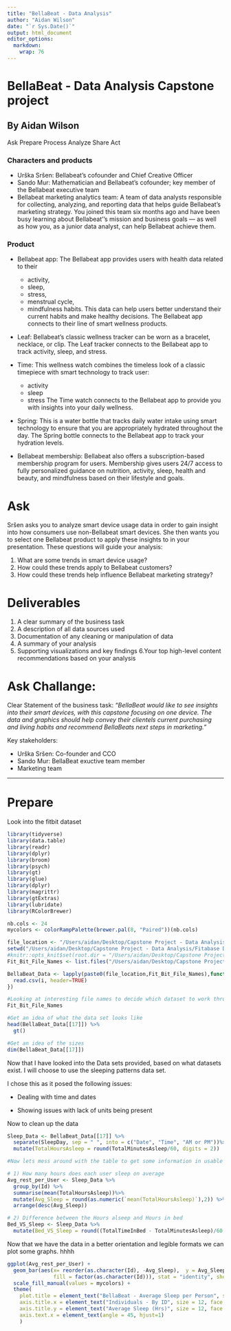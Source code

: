 ```yaml
---
title: "BellaBeat - Data Analysis"
author: "Aidan Wilson"
date: "`r Sys.Date()`"
output: html_document
editor_options: 
  markdown: 
    wrap: 76
---
```


# BellaBeat - Data Analysis Capstone project

## By Aidan Wilson

Ask Prepare Process Analyze Share Act

### Characters and products

-   Urška Sršen: Bellabeat's cofounder and Chief Creative Officer
-   Sando Mur: Mathematician and Bellabeat's cofounder; key member of the
    Bellabeat executive team
-   Bellabeat marketing analytics team: A team of data analysts responsible
    for collecting, analyzing, and reporting data that helps guide
    Bellabeat's marketing strategy. You joined this team six months ago and
    have been busy learning about Bellabeat''s mission and business goals
    --- as well as how you, as a junior data analyst, can help Bellabeat
    achieve them.

### Product

-   Bellabeat app: The Bellabeat app provides users with health data related
    to their

    -   activity,
    -   sleep,
    -   stress,
    -   menstrual cycle,
    -   mindfulness habits. This data can help users better understand their
        current habits and make healthy decisions. The Bellabeat app
        connects to their line of smart wellness products.

-   Leaf: Bellabeat's classic wellness tracker can be worn as a bracelet,
    necklace, or clip. The Leaf tracker connects to the Bellabeat app to
    track activity, sleep, and stress.

-   Time: This wellness watch combines the timeless look of a classic
    timepiece with smart technology to track user:

    -   activity
    -   sleep
    -   stress The Time watch connects to the Bellabeat app to provide you
        with insights into your daily wellness.

-   Spring: This is a water bottle that tracks daily water intake using
    smart technology to ensure that you are appropriately hydrated
    throughout the day. The Spring bottle connects to the Bellabeat app to
    track your hydration levels.

-   Bellabeat membership: Bellabeat also offers a subscription-based
    membership program for users. Membership gives users 24/7 access to
    fully personalized guidance on nutrition, activity, sleep, health and
    beauty, and mindfulness based on their lifestyle and goals.

# Ask

Sršen asks you to analyze smart device usage data in order to gain insight
into how consumers use non-Bellabeat smart devices. She then wants you to
select one Bellabeat product to apply these insights to in your
presentation. These questions will guide your analysis:

1.  What are some trends in smart device usage?
2.  How could these trends apply to Bellabeat customers?
3.  How could these trends help influence Bellabeat marketing strategy?

# Deliverables

1.  A clear summary of the business task
2.  A description of all data sources used
3.  Documentation of any cleaning or manipulation of data
4.  A summary of your analysis
5.  Supporting visualizations and key findings 6.Your top high-level content
    recommendations based on your analysis

# Ask Challange:

Clear Statement of the business task: *"BellaBeat would like to see insights
into their smart devices, with this capstone focusing on one device. The
data and graphics should help convey their clientels current purchasing and
living habits and recommend BellaBeats next steps in marketing."*

Key stakeholders:

-   Urška Sršen: Co-founder and CCO
-   Sando Mur: BellaBeat exuctive team member
-   Marketing team

----------------------------------------------------------------------------

# Prepare

Look into the fitbit dataset

```r
library(tidyverse)
library(data.table)
library(readr)
library(dplyr)
library(broom)
library(psych) 
library(gt)
library(glue)
library(dplyr)
library(magrittr)
library(gtExtras)
library(lubridate)
library(RColorBrewer)

nb.cols <- 24
mycolors <- colorRampPalette(brewer.pal(8, "Paired"))(nb.cols)

file_location <- "/Users/aidan/Desktop/Capstone Project - Data Analysis/Fitabase Data 4.12.16-5.12.16/"
setwd("/Users/aidan/Desktop/Capstone Project - Data Analysis/Fitabase Data 4.12.16-5.12.16/")
#knitr::opts_knit$set(root.dir = "/Users/aidan/Desktop/Capstone Project - Data Analysis/Fitabase Data 4.12.16-5.12.16/")
Fit_Bit_File_Names <- list.files("/Users/aidan/Desktop/Capstone Project - Data Analysis/Fitabase Data 4.12.16-5.12.16/")

BellaBeat_Data <- lapply(paste0(file_location,Fit_Bit_File_Names),function(i){
  read.csv(i, header=TRUE)
})

#Looking at interesting file names to decide which dataset to work through
Fit_Bit_File_Names 

#Get an idea of what the data set looks like
head(BellaBeat_Data[[17]]) %>%
  gt()

#Get an idea of the sizes
dim(BellaBeat_Data[[17]])

```

Now that I have looked into the Data sets provided, based on what datasets
exist. I will choose to use the sleeping patterns data set.

I chose this as it posed the following issues:

-   Dealing with time and dates

-   Showing issues with lack of units being present

Now to clean up the data

```r

Sleep_Data <- BellaBeat_Data[[17]] %>%
  separate(SleepDay, sep = " ", into = c("Date", "Time", "AM or PM"))%>%
  mutate(TotalHoursAsleep = round(TotalMinutesAsleep/60, digits = 2))

#Now lets mess around with the table to get some information in usable formates. 

# 1) How many hours does each user sleep on average
Avg_rest_per_User <- Sleep_Data %>%
  group_by(Id) %>%
  summarise(mean(TotalHoursAsleep))%>%
  mutate(Avg_Sleep = round(as.numeric(`mean(TotalHoursAsleep)`),2)) %>%
  arrange(desc(Avg_Sleep))

# 2) Difference between the Hours alseep and Hours in bed
Bed_VS_Sleep <- Sleep_Data %>%
  mutate(Bed_VS_Sleep = round((TotalTimeInBed - TotalMinutesAsleep)/60, digits = 2))

```

Now that we have the data in a better orientation and legible formats we can
plot some graphs. hhhh

```r
ggplot(Avg_rest_per_User) +
  geom_bar(aes(x= reorder(as.character(Id), -Avg_Sleep),  y = Avg_Sleep, 
               fill = factor(as.character(Id))), stat = "identity", show.legend = FALSE)+
  scale_fill_manual(values = mycolors) +
  theme(
    plot.title = element_text("BellaBeat - Average Sleep per Person", size = 16, face = "bold"),
    axis.title.x = element_text("Individuals - By ID", size = 12, face = "italic"),
    axis.title.y = element_text("Average Sleep (Hrs)", size = 12, face = "italic"),
    axis.text.x = element_text(angle = 45, hjust=1)
    )
```
